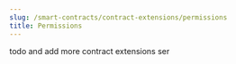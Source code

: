 ---
slug: /smart-contracts/contract-extensions/permissions
title: Permissions
---

todo and add more contract extensions ser
